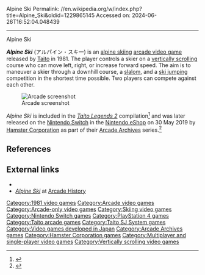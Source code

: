 Alpine Ski
Permalink: //en.wikipedia.org/w/index.php?title=Alpine_Ski&oldid=1229865145
Accessed on: 2024-06-26T16:52:04.048439



------
Alpine Ski
{{More citations needed|date=September 2023}}
{{Short description|1981 video game}}
{{Infobox video game
|title     = Alpine Ski
|image     = Alpine Ski cover.jpg
|caption   = 
|developer = [[Taito]]
|publisher = Taito
|designer  = 
|released  = {{vgrelease|NA|1981}}
|genre     = [[Sports game|Skiing]]
|modes     = [[Single-player video game|Single-player]], [[multiplayer]]
|platforms = [[Arcade video game|Arcade]]
|arcade system = [[Taito SJ System]]
|alt = 
}}

'''''Alpine Ski''''' (アルパイン・スキ一) is an [[alpine skiing]] [[arcade video game]] released by [[Taito]] in 1981. The player controls a skier on a [[vertically scrolling video game|vertically scrolling]] course who can move left, right, or increase forward speed. The aim is to maneuver a skier through a downhill course, a [[slalom skiing|slalom]], and a [[ski jumping]] competition in the shortest time possible. Two players can compete against each other.

[[Image:Alpine Ski.png|thumb|right|Arcade screenshot]]

''Alpine Ski'' is included in the ''[[Taito Legends 2]]'' compilation<ref>{{Citation|last=Miller|first=Gregg|title=Taito Legends 2 Review - IGN|date=4 June 2007 |url=https://uk.ign.com/articles/2007/06/04/taito-legends-2-review-2|language=en|access-date=2020-03-28}}</ref> and was later released on the [[Nintendo Switch]] in the [[Nintendo eShop]] on 30 May 2019 by [[Hamster Corporation]] as part of their [[Arcade Archives]] series.<ref name="Aca">{{Cite web|url=http://www.nintendolife.com/news/2020/03/guide_every_arcade_archives_game_on_nintendo_switch_plus_our_top_picks|title=Guide: Every Arcade Archives Game On Nintendo Switch, Plus Our Top Picks|last=Lane|first=Gavin|date=2020-03-13|website=Nintendo Life|language=en-GB|access-date=2020-03-28}}</ref>

==References==
{{Reflist}}

== External links ==
* {{KLOV game|id=6871}}
* [http://www.arcade-history.com/?n=alpine-ski&page=detail&id=72 ''Alpine Ski''] at [http://www.arcade-history.com/index.php?page=news Arcade History]

[[Category:1981 video games]]
[[Category:Arcade video games]]
[[Category:Arcade-only video games]]
[[Category:Skiing video games]]
[[Category:Nintendo Switch games]]
[[Category:PlayStation 4 games]]
[[Category:Taito arcade games]]
[[Category:Taito SJ System games]]
[[Category:Video games developed in Japan]]
[[Category:Arcade Archives games]]
[[Category:Hamster Corporation games]]
[[Category:Multiplayer and single-player video games]]
[[Category:Vertically scrolling video games]]


{{Taito-videogame-stub}}